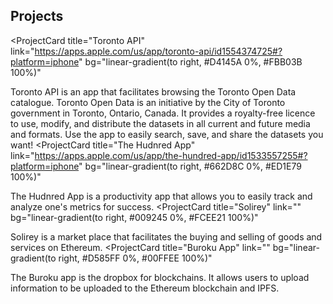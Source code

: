 ## Projects

<ProjectCard
  title="Toronto API"
  link="https://apps.apple.com/us/app/toronto-api/id1554374725#?platform=iphone"
  bg="linear-gradient(to right, #D4145A 0%, #FBB03B 100%)"
>
  Toronto API is an app that facilitates browsing the Toronto Open Data catalogue. Toronto Open Data is an initiative by the City of Toronto government in Toronto, Ontario, Canada. It provides a royalty-free licence to use, modify, and distribute the datasets in all current and future media and formats. Use the app to easily search, save, and share the datasets you want!
</ProjectCard>
<ProjectCard
  title="The Hudnred App"
  link="https://apps.apple.com/us/app/the-hundred-app/id1533557255#?platform=iphone"
  bg="linear-gradient(to right, #662D8C 0%, #ED1E79 100%)"
>
  The Hudnred App is a productivity app that allows you to easily track and analyze one's metrics for success.
</ProjectCard>
<ProjectCard
  title="Solirey"
  link=""
  bg="linear-gradient(to right, #009245 0%, #FCEE21 100%)"
>
  Solirey is a market place that facilitates the buying and selling of goods and services on Ethereum.
</ProjectCard>
<ProjectCard
  title="Buroku App"
  link=""
  bg="linear-gradient(to right, #D585FF 0%, #00FFEE 100%)"
>
  The Buroku app is the dropbox for blockchains. It allows users to upload information to be uploaded to the Ethereum blockchain and IPFS.
</ProjectCard>

